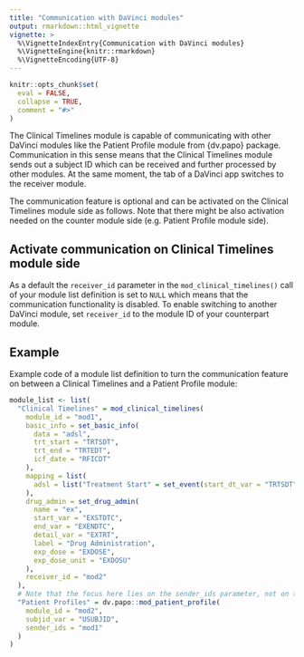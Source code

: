 ```yaml
---
title: "Communication with DaVinci modules"
output: rmarkdown::html_vignette
vignette: >
  %\VignetteIndexEntry{Communication with DaVinci modules}
  %\VignetteEngine{knitr::rmarkdown}
  %\VignetteEncoding{UTF-8}
---
```


```r
knitr::opts_chunk$set(
  eval = FALSE,
  collapse = TRUE,
  comment = "#>"
)
```

The Clinical Timelines module is capable of communicating with other DaVinci modules like the Patient Profile module from {dv.papo} package. 
Communication in this sense means that the Clinical Timelines module sends out a subject ID which can be received and further processed by other modules. At the same moment, the tab of a DaVinci app switches to the receiver module.

The communication feature is optional and can be activated on the Clinical Timelines module side as follows. Note that there might be also activation needed on the counter module side (e.g. Patient Profile module side).


## Activate communication on Clinical Timelines module side

As a default the `receiver_id` parameter in the `mod_clinical_timelines()` call of your module list definition is set to `NULL` which means that the communication functionality is disabled.
To enable switching to another DaVinci module, set `receiver_id` to the module ID of your counterpart module.

## Example

Example code of a module list definition to turn the communication feature on between a Clinical Timelines and a Patient Profile module:

```r
module_list <- list(
  "Clinical Timelines" = mod_clinical_timelines(
    module_id = "mod1",
    basic_info = set_basic_info(
      data = "adsl",
      trt_start = "TRTSDT",
      trt_end = "TRTEDT",
      icf_date = "RFICDT"
    ),
    mapping = list(
      adsl = list("Treatment Start" = set_event(start_dt_var = "TRTSDT"))
    ),
    drug_admin = set_drug_admin(
      name = "ex",
      start_var = "EXSTDTC",
      end_var = "EXENDTC",
      detail_var = "EXTRT",
      label = "Drug Administration",
      exp_dose = "EXDOSE",
      exp_dose_unit = "EXDOSU"
    ),
    receiver_id = "mod2"
  ), 
  # Note that the focus here lies on the sender_ids parameter, not on the set up of mod_patient_profile()
  "Patient Profiles" = dv.papo::mod_patient_profile(
    module_id = "mod2",
    subjid_var = "USUBJID",
    sender_ids = "mod1"
  )
)
```


